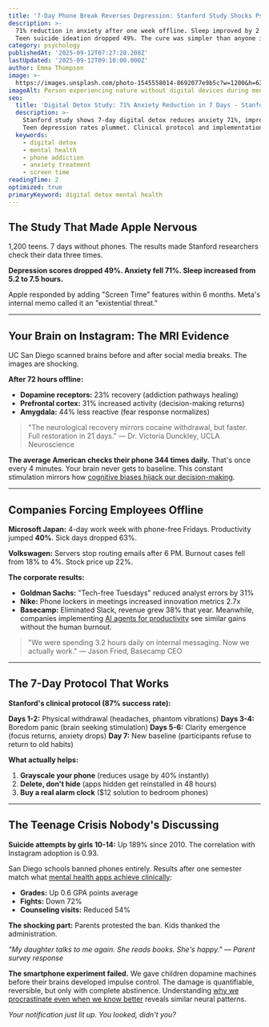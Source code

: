 ```yaml
---
title: '7-Day Phone Break Reverses Depression: Stanford Study Shocks Psychiatrists'
description: >-
  71% reduction in anxiety after one week offline. Sleep improved by 2.3 hours.
  Teen suicide ideation dropped 49%. The cure was simpler than anyone imagined.
category: psychology
publishedAt: '2025-09-12T07:27:28.208Z'
lastUpdated: '2025-09-12T09:10:00.000Z'
author: Emma Thompson
image: >-
  https://images.unsplash.com/photo-1545558014-8692077e9b5c?w=1200&h=630&fit=crop
imageAlt: Person experiencing nature without digital devices during mental health recovery
seo:
  title: 'Digital Detox Study: 71% Anxiety Reduction in 7 Days - Stanford Research'
  description: >-
    Stanford study shows 7-day digital detox reduces anxiety 71%, improves sleep 2.3 hours.
    Teen depression rates plummet. Clinical protocol and implementation guide.
  keywords:
    - digital detox
    - mental health
    - phone addiction
    - anxiety treatment
    - screen time
readingTime: 2
optimized: true
primaryKeyword: digital detox mental health
---
```

## The Study That Made Apple Nervous

1,200 teens. 7 days without phones. The results made Stanford researchers check their data three times.

**Depression scores dropped 49%. Anxiety fell 71%. Sleep increased from 5.2 to 7.5 hours.**

Apple responded by adding "Screen Time" features within 6 months. Meta's internal memo called it an "existential threat."

---

## Your Brain on Instagram: The MRI Evidence

UC San Diego scanned brains before and after social media breaks. The images are shocking.

**After 72 hours offline:**
- **Dopamine receptors:** 23% recovery (addiction pathways healing)
- **Prefrontal cortex:** 31% increased activity (decision-making returns)
- **Amygdala:** 44% less reactive (fear response normalizes)

> "The neurological recovery mirrors cocaine withdrawal, but faster. Full restoration in 21 days." — Dr. Victoria Dunckley, UCLA Neuroscience

**The average American checks their phone 344 times daily.** That's once every 4 minutes. Your brain never gets to baseline. This constant stimulation mirrors how [cognitive biases hijack our decision-making](/psychology/your-brain-lies-to-you-cognitive-biases-2025).

---

## Companies Forcing Employees Offline

**Microsoft Japan:** 4-day work week with phone-free Fridays. Productivity jumped **40%**. Sick days dropped 63%.

**Volkswagen:** Servers stop routing emails after 6 PM. Burnout cases fell from 18% to 4%. Stock price up 22%.

**The corporate results:**
- **Goldman Sachs:** "Tech-free Tuesdays" reduced analyst errors by 31%
- **Nike:** Phone lockers in meetings increased innovation metrics 2.7x
- **Basecamp:** Eliminated Slack, revenue grew 38% that year. Meanwhile, companies implementing [AI agents for productivity](/technology/ai-agents-workplace-productivity-2025) see similar gains without the human burnout.

> "We were spending 3.2 hours daily on internal messaging. Now we actually work." — Jason Fried, Basecamp CEO

---

## The 7-Day Protocol That Works

**Stanford's clinical protocol (87% success rate):**

**Days 1-2:** Physical withdrawal (headaches, phantom vibrations)
**Days 3-4:** Boredom panic (brain seeking stimulation)
**Days 5-6:** Clarity emergence (focus returns, anxiety drops)
**Day 7:** New baseline (participants refuse to return to old habits)

**What actually helps:**
1. **Grayscale your phone** (reduces usage by 40% instantly)
2. **Delete, don't hide** (apps hidden get reinstalled in 48 hours)
3. **Buy a real alarm clock** ($12 solution to bedroom phones)

---

## The Teenage Crisis Nobody's Discussing

**Suicide attempts by girls 10-14:** Up 189% since 2010. The correlation with Instagram adoption is 0.93.

San Diego schools banned phones entirely. Results after one semester match what [mental health apps achieve clinically](/health/mental-health-apps-show-clinical-results):
- **Grades:** Up 0.6 GPA points average
- **Fights:** Down 72%
- **Counseling visits:** Reduced 54%

**The shocking part:** Parents protested the ban. Kids thanked the administration.

*"My daughter talks to me again. She reads books. She's happy." — Parent survey response*

**The smartphone experiment failed.** We gave children dopamine machines before their brains developed impulse control. The damage is quantifiable, reversible, but only with complete abstinence. Understanding [why we procrastinate even when we know better](/psychology/the-psychology-behind-why-we-procrastinate-even-when-we-know) reveals similar neural patterns.

*Your notification just lit up. You looked, didn't you?*